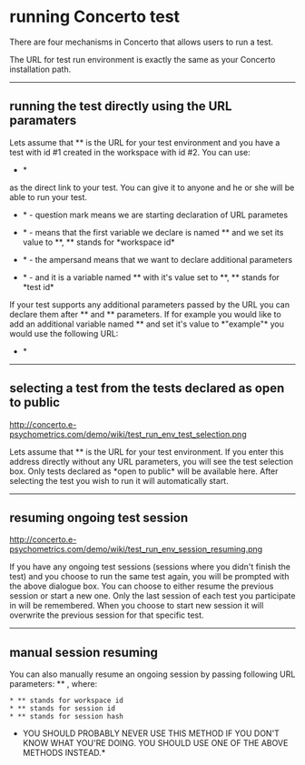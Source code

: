 =running Concerto test=

There are four mechanisms in Concerto that allows users to run a test.

The URL for test run environment is exactly the same as your Concerto installation path.

----

==running the test directly using the URL paramaters==

Lets assume that *{{{http://domain.com/}}}* is the URL for your test environment and you have a test with id #1 created in the workspace with id #2. You can use:

*{{{http://domain.com/?wid=2&tid=1}}}* 

as the direct link to your test. You can give it to anyone and he or she will be able to run your test. 

*{{{?}}}* - question mark means we are starting declaration of URL parametes

*{{{wid=2}}}* - means that the first variable we declare is named *{{{wid}}}* and we set its value to *{{{2}}}*, *{{{wid}}}* stands for *workspace id*

*{{{&}}}* - the ampersand means that we want to declare additional parameters

*{{{tid=1}}}* - and it is a variable named *{{{tid}}}* with it's value set to *{{{1}}}*, *{{{tid}}}* stands for *test id*

If your test supports any additional parameters passed by the URL you can declare them after *{{{wid}}}* and *{{{tid}}}* parameters. If for example you would like to add an additional variable named *{{{var1}}}* and set it's value to *"example"* you would use the following URL:

*{{{http://domain.com/?wid=2&tid=1&var1=example}}}* 

----

==selecting a test from the tests declared as open to public==

http://concerto.e-psychometrics.com/demo/wiki/test_run_env_test_selection.png

Lets assume that *{{{http://domain.com/}}}* is the URL for your test environment. If you enter this address directly without any URL parameters, you will see the test selection box. Only tests declared as *open to public* will be available here. After selecting the test you wish to run it will automatically start.

----

==resuming ongoing test session==

http://concerto.e-psychometrics.com/demo/wiki/test_run_env_session_resuming.png

If you have any ongoing test sessions (sessions where you didn't finish the test) and you choose to run the same test again, you will be prompted with the above dialogue box. You can choose to either resume the previous session or start a new one. Only the last session of each test you participate in will be remembered. When you choose to start new session it will overwrite the previous session for that specific test.

----

==manual session resuming==

You can also manually resume an ongoing session by passing following URL parameters: *{{{wid, sid, hash}}}* , where:

 * *{{{wid}}}* stands for workspace id
 * *{{{sid}}}* stands for session id
 * *{{{hash}}}* stands for session hash

*YOU SHOULD PROBABLY NEVER USE THIS METHOD IF YOU DON'T KNOW WHAT YOU'RE DOING. YOU SHOULD USE ONE OF THE ABOVE METHODS INSTEAD.*